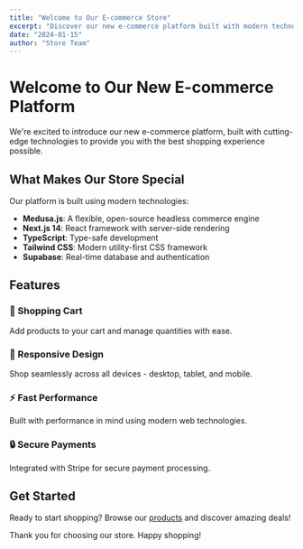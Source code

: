 ```yaml
---
title: "Welcome to Our E-commerce Store"
excerpt: "Discover our new e-commerce platform built with modern technologies including Medusa, Next.js, and more."
date: "2024-01-15"
author: "Store Team"
---
```


# Welcome to Our New E-commerce Platform

We're excited to introduce our new e-commerce platform, built with cutting-edge technologies to provide you with the best shopping experience possible.

## What Makes Our Store Special

Our platform is built using modern technologies:

- **Medusa.js**: A flexible, open-source headless commerce engine
- **Next.js 14**: React framework with server-side rendering
- **TypeScript**: Type-safe development
- **Tailwind CSS**: Modern utility-first CSS framework
- **Supabase**: Real-time database and authentication

## Features

### 🛒 Shopping Cart
Add products to your cart and manage quantities with ease.

### 📱 Responsive Design
Shop seamlessly across all devices - desktop, tablet, and mobile.

### ⚡ Fast Performance
Built with performance in mind using modern web technologies.

### 🔒 Secure Payments
Integrated with Stripe for secure payment processing.

## Get Started

Ready to start shopping? Browse our [products](/products) and discover amazing deals!

Thank you for choosing our store. Happy shopping!